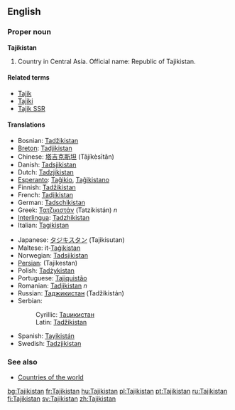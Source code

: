 ==English==
{{wikipedia}}
===Proper noun===
'''Tajikistan'''

# Country in Central Asia. Official name: Republic of Tajikistan.

====Related terms====
*[[Tajik]]
*[[Tajiki]]
*[[Tajik SSR]]

====Translations====
{{top}}
*Bosnian: [[Tadžikistan]] {{m}}
*[[Breton]]: [[Tadjikistan]]
*Chinese: [[塔吉克斯坦]] (Tǎjíkèsītǎn)
*Danish: [[Tadsjikistan]]
*Dutch: [[Tadzjikistan]]
*[[Esperanto]]: [[Taĝikio]], [[Taĝikistano]]
*Finnish: [[Tadžikistan]]
*French: [[Tadjikistan]]
*German: [[Tadschikistan]]
*Greek: [[Τατζικιστάν]] (Tatzikistán) ''n''
*[[Interlingua]]: [[Tadzhikistan]]
*Italian: [[Tagikistan]]
{{mid}}
*Japanese: [[タジキスタン]] (Tajikisutan)
*Maltese: it-[[Taġikistan]]
*Norwegian: [[Tadsjikistan]]
*[[Persian]]: {{FAchar|[[تاجيكستان]]}} (Tajikestan)
*Polish: [[Tadżykistan]]
*Portuguese: [[Tajiquistão]]
*Romanian: [[Tadjikistan]] ''n''
*Russian: [[Таджикистан]] (Tadžikistán) {{m}}
*Serbian:
*:Cyrillic: [[Таџикистан]] {{m}}
*:Latin: [[Tadžikistan]] {{m}}
*Spanish: [[Tayikistán]]
*Swedish: [[Tadzjikistan]]
{{bottom}}

===See also===
*[[Countries of the world]]

[[bg:Tajikistan]]
[[fr:Tajikistan]]
[[hu:Tajikistan]]
[[pl:Tajikistan]]
[[pt:Tajikistan]]
[[ru:Tajikistan]]
[[fi:Tajikistan]]
[[sv:Tajikistan]]
[[zh:Tajikistan]]
